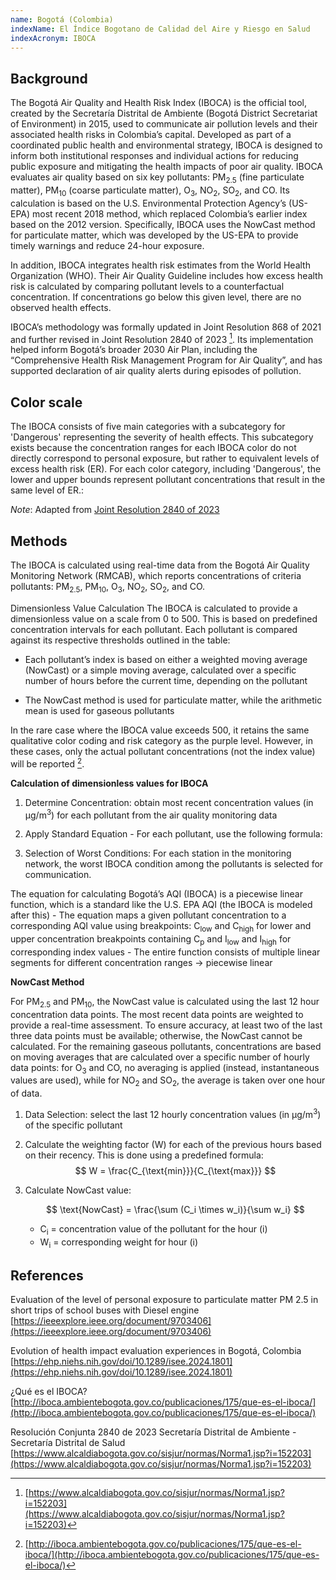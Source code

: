 ```yaml
---
name: Bogotá (Colombia)
indexName: El Índice Bogotano de Calidad del Aire y Riesgo en Salud
indexAcronym: IBOCA
---
```



## Background

The Bogotá Air Quality and Health Risk Index (IBOCA) is the official tool, created by the Secretaría Distrital de Ambiente (Bogotá District 
Secretariat of Environment) in 2015, used to communicate air pollution levels and their associated health risks in Colombia’s capital. Developed as 
part of a coordinated public health and environmental strategy, IBOCA is designed to inform both institutional responses and individual actions for 
reducing public exposure and mitigating the health impacts of poor air quality. IBOCA evaluates air quality based on six key pollutants: PM<sub>2.5</sub> 
(fine particulate matter), PM<sub>10</sub> (coarse particulate matter), O<sub>3</sub>, NO<sub>2</sub>, SO<sub>2</sub>, and CO. Its calculation is based on the U.S. Environmental Protection Agency’s 
(US-EPA) most recent 2018 method, which replaced Colombia’s earlier index based on the 2012 version. Specifically, IBOCA uses the NowCast method for 
particulate matter, which was developed by the US-EPA to provide timely warnings and reduce 24-hour exposure. 

In addition, IBOCA integrates health risk estimates from the World Health Organization (WHO). Their Air Quality Guideline includes how excess health risk 
is calculated by comparing pollutant levels to a counterfactual concentration. If concentrations go below this given level, there are no observed health effects. 

IBOCA’s methodology was formally updated in Joint Resolution 868 of 2021 and further revised in Joint Resolution 2840 of 2023 [^1]. Its implementation helped 
inform Bogotá’s broader 2030 Air Plan, including the “Comprehensive Health Risk Management Program for Air Quality”, and has supported declaration of air 
quality alerts during episodes of pollution. 



## Color scale

The IBOCA consists of five main categories with a subcategory for 'Dangerous' representing the severity of health effects. 
This subcategory exists because the concentration ranges for each IBOCA color do not directly correspond to personal exposure, 
but rather to equivalent levels of excess health risk (ER). For each color category, including 'Dangerous', the lower and upper 
bounds represent pollutant concentrations that result in the same level of ER.: 

<ColorScale index="bogota" value={true} />

_Note_: Adapted from [Joint Resolution 2840 of 2023](https://www.alcaldiabogota.gov.co/sisjur/normas/Norma1.jsp?i=152203)

## Methods

The IBOCA is calculated using real-time data from the Bogotá Air Quality Monitoring Network (RMCAB), which reports concentrations of criteria pollutants: 
PM<sub>2.5</sub>, PM<sub>10</sub>, O<sub>3</sub>, NO<sub>2</sub>, SO<sub>2</sub>, and CO. 

Dimensionless Value Calculation
The IBOCA is calculated to provide a dimensionless value on a scale from 0 to 500. This is based on predefined concentration intervals for each pollutant. 
Each pollutant is compared against its respective thresholds outlined in the table: 


<BreakpointsTable index="bogota" />

- Each pollutant’s index is based on either a weighted moving average (NowCast) or a simple moving average, calculated over a specific number 
of hours before the current time, depending on the pollutant

- The NowCast method is used for particulate matter, while the arithmetic mean is used for gaseous pollutants


<Admonition type="note">

In the rare case where the IBOCA value exceeds 500, it retains the same qualitative color coding and risk category as the purple level. 
However, in these cases, only the actual pollutant concentrations (not the index value) will be reported [^2]. 

</Admonition>

**Calculation of dimensionless values for IBOCA**
1. Determine Concentration: obtain most recent concentration values (in µg/m<sup>3</sup>) for each pollutant from the air quality monitoring data

2. Apply Standard Equation - For each pollutant, use the following formula: 

<div class="latex-container">
  <PiecewiseLatexDoc label="AQI" />
</div>

<AqiCalculator
  client:only="solid"
  index="bogota"
  acronym={frontmatter.indexAcronym}
/>

3. Selection of Worst Conditions: For each station in the monitoring network, the worst IBOCA condition among the pollutants is selected for communication. 

<Admonition type="note">

The equation for calculating Bogotá’s AQI (IBOCA) is a piecewise linear function, which is a standard like the U.S. EPA AQI (the IBOCA is modeled after this) 
    - The equation maps a given pollutant concentration to a corresponding AQI value using breakpoints: C<sub>low</sub> and C<sub>high</sub> for lower and upper concentration 
    breakpoints containing C<sub>p</sub> and I<sub>low</sub> and I<sub>high</sub> for corresponding index values 
    - The entire function consists of multiple linear segments for different concentration ranges → piecewise linear

</Admonition>

**NowCast Method**

For PM<sub>2.5</sub> and PM<sub>10</sub>, the NowCast value is calculated using the last 12 hour concentration data points. The most recent data points are weighted to provide a real-time 
assessment. To ensure accuracy, at least two of the last three data points must be available; otherwise, the NowCast cannot be calculated. For the remaining gaseous pollutants, 
concentrations are based on moving averages that are calculated over a specific number of hourly data points: for O<sub>3</sub> and CO, no averaging is applied (instead, instantaneous 
values are used), while for NO<sub>2</sub> and SO<sub>2</sub>, the average is taken over one hour of data. 

1. Data Selection: select the last 12 hourly concentration values (in µg/m<sup>3</sup>) of the specific pollutant
2. Calculate the weighting factor (W) for each of the previous hours based on their recency. This is done using a predefined formula: 
$$ W = \frac{C_{\text{min}}}{C_{\text{max}}} $$

3. Calculate NowCast value: 

    $$ \text{NowCast} = \frac{\sum (C_i \times w_i)}{\sum w_i} $$
    - C<sub>i</sub> = concentration value of the pollutant for the hour (i)
    - W<sub>i</sub> = corresponding weight for hour (i)

## References

Evaluation of the level of personal exposure to particulate matter PM 2.5 in short trips of school buses with Diesel engine
[https://ieeexplore.ieee.org/document/9703406](https://ieeexplore.ieee.org/document/9703406)

Evolution of health impact evaluation experiences in Bogotá, Colombia
[https://ehp.niehs.nih.gov/doi/10.1289/isee.2024.1801](https://ehp.niehs.nih.gov/doi/10.1289/isee.2024.1801)

¿Qué es el IBOCA?
[http://iboca.ambientebogota.gov.co/publicaciones/175/que-es-el-iboca/](http://iboca.ambientebogota.gov.co/publicaciones/175/que-es-el-iboca/)

Resolución Conjunta 2840 de 2023 Secretaría Distrital de Ambiente - Secretaría Distrital de Salud
[https://www.alcaldiabogota.gov.co/sisjur/normas/Norma1.jsp?i=152203](https://www.alcaldiabogota.gov.co/sisjur/normas/Norma1.jsp?i=152203)


[^1]: [https://www.alcaldiabogota.gov.co/sisjur/normas/Norma1.jsp?i=152203](https://www.alcaldiabogota.gov.co/sisjur/normas/Norma1.jsp?i=152203)
[^2]: [http://iboca.ambientebogota.gov.co/publicaciones/175/que-es-el-iboca/](http://iboca.ambientebogota.gov.co/publicaciones/175/que-es-el-iboca/)
